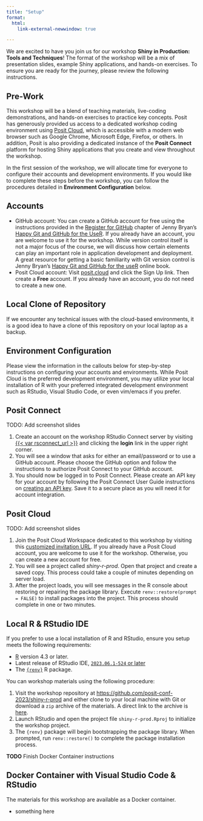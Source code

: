 ```yaml
---
title: "Setup"
format: 
  html:
    link-external-newwindow: true

---
```


We are excited to have you join us for our workshop **Shiny in Production: Tools and Techniques**! The format of the workshop will be a mix of presentation slides, example Shiny applications, and hands-on exercises. To ensure you are ready for the journey, please review the following instructions.

## Pre-Work

This workshop will be a blend of teaching materials, live-coding demonstrations, and hands-on exercises to practice key concepts. Posit has generously provided us access to a dedicated workshop coding environment using [Posit Cloud](https://posit.cloud), which is accessible with a modern web browser such as Google Chrome, Microsoft Edge, Firefox, or others. In addition, Posit is also providing a dedicated instance of the **Posit Connect** platform for hosting Shiny applications that you create and view throughout the workshop. 

In the first session of the workshop, we will allocate time for everyone to configure their accounts and development environments. If you would like to complete these steps before the workshop, you can follow the procedures detailed in **Environment Configuration** below.

## Accounts 

* GitHub account: You can create a GitHub account for free using the instructions provided in the [Register for GitHub](https://happygitwithr.com/github-acct.html#github-acct) chapter of Jenny Bryan's [Happy Git and GitHub for the UseR](https://happygitwithr.com/index.html). If you already have an account, you are welcome to use it for the workshop. While version control itself is not a major focus of the course, we will discuss how certain elements can play an important role in application development and deployment. A great resource for getting a basic familiarity with Git version control is Jenny Bryan's [Happy Git and GitHub for the useR](https://happygitwithr.com/index.html) online book.
* Posit Cloud account: Visit [posit.cloud](https://posit.cloud) and click the Sign Up link. Then create a **Free** account. If you already have an account, you do not need to create a new one.

## Local Clone of Repository

If we encounter any technical issues with the cloud-based environments, it is a good idea to have a clone of this repository on your local laptop as a backup. 

## Environment Configuration

Please view the information in the callouts below for step-by-step instructions on configuring your accounts and environments. While Posit Cloud is the preferred development environment, you may utilize your local installation of R with your preferred integrated development environment such as RStudio, Visual Studio Code, or even vim/emacs if you prefer.

:::{.callout-tip collapse="true"}

## Posit Connect

TODO: Add screenshot slides

1. Create an account on the workshop RStudio Connect server by visiting [{{< var rsconnect_url >}}]({{< var rsconnect_url >}}) and clicking the **login** link in the upper right corner.
1. You will see a window that asks for either an email/password or to use a GitHub account. Please choose the GitHub option and follow the instructions to authorize Posit Connect to your GitHub account.
1. You should now be logged in to Posit Connect. Please create an API key for your account by following the Posit Connect User Guide instructions on [creating an API key](https://docs.posit.co/connect/user/api-keys/). Save it to a secure place as you will need it for account integration.

:::

:::{.callout-tip collapse="true"}

## Posit Cloud

TODO: Add screenshot slides

1. Join the Posit Cloud Workspace dedicated to this workshop by visiting this [customized invitation URL]({{< var posit_cloud_workspace_url >}}). If you already have a Posit Cloud account, you are welcome to use it for the workshop. Otherwise, you can create a new account for free.
1. You will see a project called *shiny-r-prod*. Open that project and create a saved copy. This process could take a couple of minutes depending on server load.
1. After the project loads, you will see messages in the R console about restoring or repairing the package library. Execute `renv::restore(prompt = FALSE)` to install packages into the project. This process should complete in one or two minutes.
:::

:::{.callout-tip collapse="true"}

## Local R & RStudio IDE

If you prefer to use a local installation of R and RStudio, ensure you setup meets the following requirements:

* [R](https://www.r-project.org/) version 4.3 or later. 
* Latest release of RStudio IDE, [`2023.06.1-524` or later](https://posit.co/download/rstudio-desktop/)
* The [`{renv}`](https://rstudio.github.io/renv/articles/renv.html) R package.

You can workshop materials using the following procedure:

1. Visit the workshop repository at <https://github.com/posit-conf-2023/shiny-r-prod> and either clone to your local machine with Git or download a `zip` archive of the materials. A direct link to the archive is [here](https://github.com/posit-conf-2023/shiny-r-prod/archive/refs/heads/main.zip).
1. Launch RStudio and open the project file `shiny-r-prod.Rproj` to initialize the workshop project.
1. The `{renv}` package will begin bootstrapping the package library. When prompted, run `renv::restore()` to complete the package installation process.

:::

**TODO** Finish Docker Container instructions

:::{.callout-tip collapse="true"}

## Docker Container with Visual Studio Code & RStudio 

The materials for this workshop are available as a Docker container. 

* something here

:::